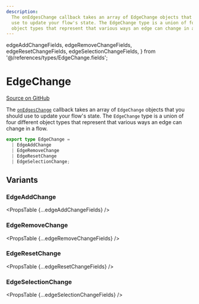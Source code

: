 ```yaml
---
description:
  The onEdgesChange callback takes an array of EdgeChange objects that you should
  use to update your flow's state. The EdgeChange type is a union of four different
  object types that represent that various ways an edge can change in a flow.
---
```


  edgeAddChangeFields,
  edgeRemoveChangeFields,
  edgeResetChangeFields,
  edgeSelectionChangeFields,
} from '@/references/types/EdgeChange.fields';

# EdgeChange

[Source on GitHub](https://github.com/xyflow/xyflow/blob/main/packages/system/src/types/changes.ts/#L68-L72)

The [`onEdgesChange`](/api-reference/react-flow#on-edges-change) callback takes
an array of `EdgeChange` objects that you should use to update your flow's state.
The `EdgeChange` type is a union of four different object types that represent that
various ways an edge can change in a flow.

```ts
export type EdgeChange =
  | EdgeAddChange
  | EdgeRemoveChange
  | EdgeResetChange
  | EdgeSelectionChange;
```

## Variants

### EdgeAddChange

<PropsTable {...edgeAddChangeFields} />

### EdgeRemoveChange

<PropsTable {...edgeRemoveChangeFields} />

### EdgeResetChange

<PropsTable {...edgeResetChangeFields} />

### EdgeSelectionChange

<PropsTable {...edgeSelectionChangeFields} />
